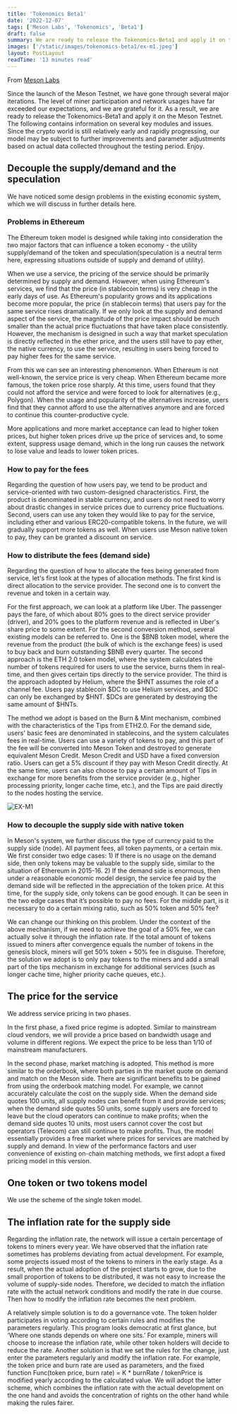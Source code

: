 ```yaml
---
title: 'Tokenomics Beta1'
date: '2022-12-07'
tags: ['Meson Labs', 'Tokenomics', 'Beta1']
draft: false
summary: We are ready to release the Tokenomics-Beta1 and apply it on the Meson Testnet.
images: ['/static/images/tokenomics-beta1/ex-m1.jpeg']
layout: PostLayout
readTime: '13 minutes read'
---
```


From [Meson Labs](https://meson.network/)

Since the launch of the Meson Testnet, we have gone through several major iterations. The level of miner participation and network usages have far exceeded our expectations, and we are grateful for it. As a result, we are ready to release the Tokenomics-Beta1 and apply it on the Meson Testnet. The following contains information on several key modules and issues. Since the crypto world is still relatively early and rapidly progressing, our model may be subject to further improvements and parameter adjustments based on actual data collected throughout the testing period. Enjoy.

## Decouple the supply/demand and the speculation

We have noticed some design problems in the existing economic system, which we will discuss in further details here.

### Problems in Ethereum

The Ethereum token model is designed while taking into consideration the two major factors that can influence a token economy - the utility supply/demand of the token and speculation(speculation is a neutral term here, expressing situations outside of supply and demand of utility).

When we use a service, the pricing of the service should be primarily determined by supply and demand. However, when using Ethereum's services, we find that the price (in stablecoin terms) is very cheap in the early days of use. As Ethereum's popularity grows and its applications become more popular, the price (in stablecoin terms) that users pay for the same service rises dramatically. If we only look at the supply and demand aspect of the service, the magnitude of the price impact should be much smaller than the actual price fluctuations that have taken place consistently. However, the mechanism is designed in such a way that market speculation is directly reflected in the ether price, and the users still have to pay ether, the native currency, to use the service, resulting in users being forced to pay higher fees for the same service.

From this we can see an interesting phenomenon. When Ethereum is not well-known, the service price is very cheap. When Ethereum became more famous, the token price rose sharply. At this time, users found that they could not afford the service and were forced to look for alternatives (e.g., Polygon). When the usage and popularity of the alternatives increase, users find that they cannot afford to use the alternatives anymore and are forced to continue this counter-productive cycle.

More applications and more market acceptance can lead to higher token prices, but higher token prices drive up the price of services and, to some extent, suppress usage demand, which in the long run causes the network to lose value and leads to lower token prices.

### How to pay for the fees

Regarding the question of how users pay, we tend to be product and service-oriented with two custom-designed characteristics. First, the product is denominated in stable currency, and users do not need to worry about drastic changes in service prices due to currency price fluctuations. Second, users can use any token they would like to pay for the service, including ether and various ERC20-compatible tokens. In the future, we will gradually support more tokens as well. When users use Meson native token to pay, they can be granted a discount on service.

### How to distribute the fees (demand side)

Regarding the question of how to allocate the fees being generated from service, let's first look at the types of allocation methods. The first kind is direct allocation to the service provider. The second one is to convert the revenue and token in a certain way.

For the first approach, we can look at a platform like Uber. The passenger pays the fare, of which about 80% goes to the direct service provider (driver), and 20% goes to the platform revenue and is reflected in Uber's share price to some extent. For the second conversion method, several existing models can be referred to. One is the \$BNB token model, where the revenue from the product (the bulk of which is the exchange fees) is used to buy back and burn outstanding \$BNB every quarter. The second approach is the ETH 2.0 token model, where the system calculates the number of tokens required for users to use the service, burns them in real-time, and then gives certain tips directly to the service provider. The third is the approach adopted by Helium, where the \$HNT assumes the role of a channel fee. Users pay stablecoin \$DC to use Helium services, and \$DC can only be exchanged by \$HNT. \$DCs are generated by destroying the same amount of \$HNTs.

The method we adopt is based on the Burn & Mint mechanism, combined with the characteristics of the Tips from ETH2.0. For the demand side, users' basic fees are denominated in stablecoins, and the system calculates fees in real-time. Users can use a variety of tokens to pay, and this part of the fee will be converted into Meson Token and destroyed to generate equivalent Meson Credit. Meson Credit and USD have a fixed conversion ratio. Users can get a 5% discount if they pay with Meson Credit directly. At the same time, users can also choose to pay a certain amount of Tips in exchange for more benefits from the service provider (e.g., higher processing priority, longer cache time, etc.), and the Tips are paid directly to the nodes hosting the service.

![EX-M1](/static/images/tokenomics-beta1/ex-m1.jpeg)

### How to decouple the supply side with native token

In Meson's system, we further discuss the type of currency paid to the supply side (node). All payment fees, all token payments, or a certain mix. We first consider two edge cases: 1) If there is no usage on the demand side, then only tokens may be valuable to the supply side, similar to the situation of Ethereum in 2015-16. 2) If the demand side is enormous, then under a reasonable economic model design, the service fee paid by the demand side will be reflected in the appreciation of the token price. At this time, for the supply side, only tokens can be good enough. It can be seen in the two edge cases that it’s possible to pay no fees. For the middle part, is it necessary to do a certain mixing ratio, such as 50% token and 50% fee?

We can change our thinking on this problem. Under the context of the above mechanism, if we need to achieve the goal of a 50% fee, we can actually solve it through the inflation rate. If the total amount of tokens issued to miners after convergence equals the number of tokens in the genesis block, miners will get 50% token + 50% fee in disguise. Therefore, the solution we adopt is to only pay tokens to the miners and add a small part of the tips mechanism in exchange for additional services (such as longer cache time, higher priority cache queues, etc.).

## The price for the service

We address service pricing in two phases.

In the first phase, a fixed price regime is adopted. Similar to mainstream cloud vendors, we will provide a price based on bandwidth usage and volume in different regions. We expect the price to be less than 1/10 of mainstream manufacturers.

In the second phase, market matching is adopted. This method is more similar to the orderbook, where both parties in the market quote on demand and match on the Meson side. There are significant benefits to be gained from using the orderbook matching model. For example, we cannot accurately calculate the cost on the supply side. When the demand side quotes 100 units, all supply nodes can benefit from it and provide services; when the demand side quotes 50 units, some supply users are forced to leave but the cloud operators can continue to make profits; when the demand side quotes 10 units, most users cannot cover the cost but operators (Telecom) can still continue to make profits. Thus, the model essentially provides a free market where prices for services are matched by supply and demand. In view of the performance factors and user convenience of existing on-chain matching methods, we first adopt a fixed pricing model in this version.

## One token or two tokens model

We use the scheme of the single token model.

## The inflation rate for the supply side

Regarding the inflation rate, the network will issue a certain percentage of tokens to miners every year. We have observed that the inflation rate sometimes has problems deviating from actual development. For example, some projects issued most of the tokens to miners in the early stage. As a result, when the actual adoption of the project starts to grow, due to the small proportion of tokens to be distributed, it was not easy to increase the volume of supply-side nodes. Therefore, we decided to match the inflation rate with the actual network conditions and modify the rate in due course. Then how to modify the inflation rate becomes the next problem.

A relatively simple solution is to do a governance vote. The token holder participates in voting according to certain rules and modifies the parameters regularly. This program looks democratic at first glance, but ‘Where one stands depends on where one sits.’ For example, miners will choose to increase the inflation rate, while other token holders will decide to reduce the rate. Another solution is that we set the rules for the change, just enter the parameters regularly and modify the inflation rate. For example, the token price and burn rate are used as parameters, and the fixed function Func(token price, burn rate) = K \* burnRate / tokenPrice is modified yearly according to the calculated value. We will adopt the latter scheme, which combines the inflation rate with the actual development on the one hand and avoids the concentration of rights on the other hand while making the rules fairer.
